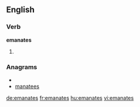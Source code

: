 ==English==

===Verb===
'''emanates'''

# {{third-person singular of|[[emanate]]}}

===Anagrams===
* {{alphagram|aaeemnst}}
* [[manatees#English|manatees]]

[[de:emanates]]
[[fr:emanates]]
[[hu:emanates]]
[[vi:emanates]]